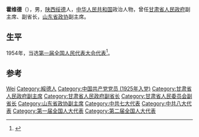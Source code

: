 '''霍维德'''（{{bd|1902年||1977年|6月14日}}），男，[[陕西|陕西]][[绥德|绥德]]人，[[中华人民共和国|中华人民共和国]]政治人物，曾任[[甘肃省人民政府|甘肃省人民政府]]副主席、副省长，[[山东省政协|山东省政协]]副主席。

== 生平 ==
1954年，当选[[第一届全国人民代表大会代表名单|第一届全国人民代表大会代表]]<ref>{{cite book|author=全国人民代表大会常务委员会办公厅|title=中华人民共和国第一届全国人民代表大会代表名单|year=1955年|publisher=全国人民代表大会常务委员会办公厅|url=http://book.ucdrs.superlib.net/views/specific/2929/bookDetail.jsp?dxNumber=000005772167&d=546843D0AE2464CD1C95896344A85614&fenlei=04070402|access-date=2015-01-28|archive-date=2019-01-24|archive-url=https://web.archive.org/web/20190124105450/http://book.ucdrs.superlib.net/views/specific/2929/bookDetail.jsp?dxNumber=000005772167&d=546843D0AE2464CD1C95896344A85614&fenlei=04070402|dead-url=no}}</ref>。

== 参考 ==
{{reflist}}

{{中国政治人物小作品}}

{{Authority control}}
{{DEFAULTSORT:Huo霍}}
[[Category:霍姓|Wei]]
[[Category:綏德人|Category:綏德人]]
[[Category:中国共产党党员_(1925年入党)|Category:中国共产党党员 (1925年入党)]]
[[Category:甘肃省人民政府副主席|Category:甘肃省人民政府副主席]]
[[Category:甘肃省人民政府副省长|Category:甘肃省人民政府副省长]]
[[Category:甘肃省人民委员会副省长|Category:甘肃省人民委员会副省长]]
[[Category:山东省政协副主席|Category:山东省政协副主席]]
[[Category:中共七大代表|Category:中共七大代表]]
[[Category:中共八大代表|Category:中共八大代表]]
[[Category:第一届全国人大代表|Category:第一届全国人大代表]]
[[Category:第二届全国人大代表|Category:第二届全国人大代表]]